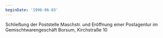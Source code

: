 ```yaml
---
beginDate: '1996-06-03'
---
```


Schließung der Poststelle Maschstr. und Eröffnung einer Postagentur im
Gemischtwarengeschäft Borsum, Kirchstraße 10
